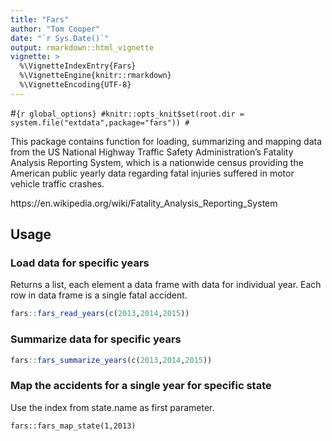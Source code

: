 ```yaml
---
title: "Fars"
author: "Tom Cooper"
date: "`r Sys.Date()`"
output: rmarkdown::html_vignette
vignette: >
  %\VignetteIndexEntry{Fars}
  %\VignetteEngine{knitr::rmarkdown}
  %\VignetteEncoding{UTF-8}
---
```

#```{r global_options}
#knitr::opts_knit$set(root.dir = system.file("extdata",package="fars"))
#```

This package contains function for loading, summarizing and mapping data from the US National Highway Traffic Safety Administration's Fatality Analysis Reporting System, which is a nationwide census providing the American public yearly data regarding fatal injuries suffered in motor vehicle traffic crashes. 

https://en.wikipedia.org/wiki/Fatality_Analysis_Reporting_System

## Usage 

### Load data for specific years

Returns a list, each element a data frame with data for individual year. 
Each row in data frame is a single fatal accident.
```r
fars::fars_read_years(c(2013,2014,2015))
```

### Summarize data for specific years

```r
fars::fars_summarize_years(c(2013,2014,2015))
```

### Map the accidents for a single year for specific state

Use the index from state.name as first parameter.

```
fars::fars_map_state(1,2013)
```
